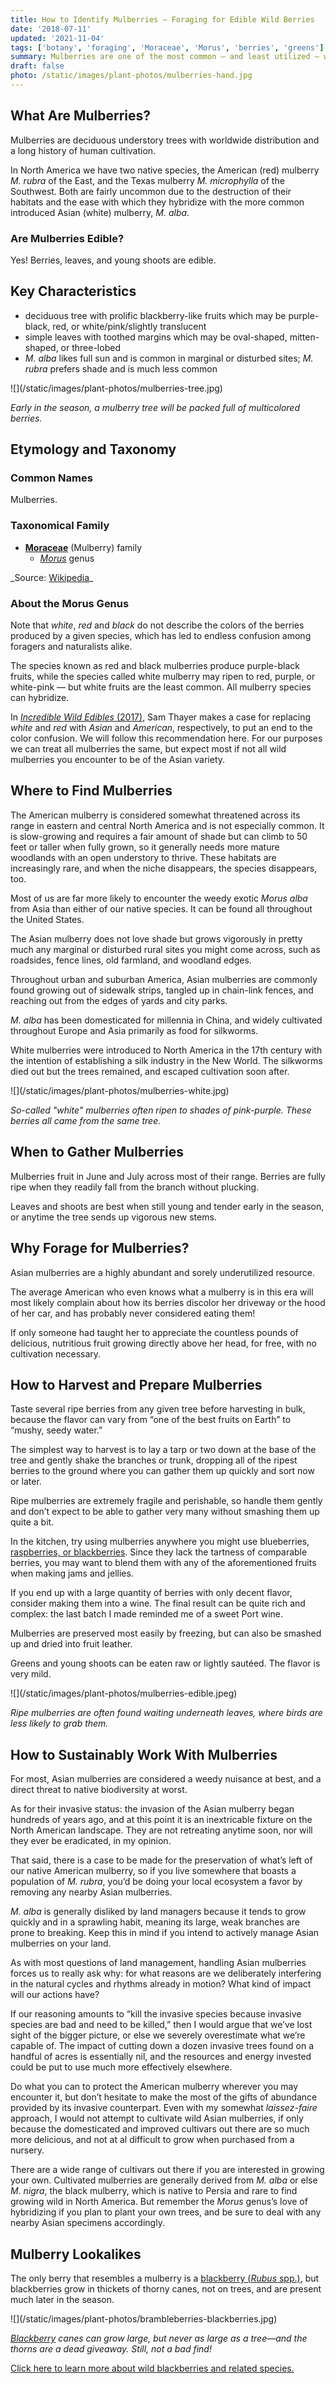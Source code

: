 ```yaml
---
title: How to Identify Mulberries — Foraging for Edible Wild Berries
date: '2018-07-11'
updated: '2021-11-04'
tags: ['botany', 'foraging', 'Moraceae', 'Morus', 'berries', 'greens']
summary: Mulberries are one of the most common — and least utilized — wild foods found throughout urban and suburban North America.
draft: false
photo: /static/images/plant-photos/mulberries-hand.jpg
---
```



<div className="rounded-lg bg-gray-100 p-4 dark:bg-gray-800">
  <TOCInline toc={props.toc} toHeading={3} asDisclosure />
</div>

## What Are Mulberries?

Mulberries are deciduous understory trees with worldwide distribution and a long history of human cultivation.

In North America we have two native species, the American (red) mulberry _M. rubra_ of the East, and the Texas mulberry _M. microphylla_ of the Southwest. Both are fairly uncommon due to the destruction of their habitats and the ease with which they hybridize with the more common introduced Asian (white) mulberry, _M. alba_.

### Are Mulberries Edible?

Yes! Berries, leaves, and young shoots are edible.

## Key Characteristics

- deciduous tree with prolific blackberry-like fruits which may be purple-black, red, or white/pink/slightly translucent
- simple leaves with toothed margins which may be oval-shaped, mitten-shaped, or three-lobed
- _M. alba_ likes full sun and is common in marginal or disturbed sites; _M. rubra_ prefers shade and is much less common

<div className="bg-gray-100 dark:bg-gray-800 p-4 rounded-lg">
![](/static/images/plant-photos/mulberries-tree.jpg)

_Early in the season, a mulberry tree will be packed full of multicolored berries._

</div>

## Etymology and Taxonomy

### Common Names

Mulberries.

### Taxonomical Family

- [**Moraceae**](/tags/moraceae) (Mulberry) family
  - [_Morus_](/tags/morus) genus

_Source: [Wikipedia](<https://en.wikipedia.org/wiki/Morus_(plant)>)\_

### About the Morus Genus

Note that _white_, _red_ and _black_ do not describe the colors of the berries produced by a given species, which has led to endless confusion among foragers and naturalists alike.

The species known as red and black mulberries produce purple-black fruits, while the species called white mulberry may ripen to red, purple, or white-pink — but white fruits are the least common. All mulberry species can hybridize.

In [_Incredible Wild Edibles_ (2017)](https://amzn.to/3EPy2P8), Sam Thayer makes a case for replacing _white_ and _red_ with _Asian_ and _American_, respectively, to put an end to the color confusion. We will follow this recommendation here. For our purposes we can treat all mulberries the same, but expect most if not all wild mulberries you encounter to be of the Asian variety.

## Where to Find Mulberries

The American mulberry is considered somewhat threatened across its range in eastern and central North America and is not especially common. It is slow-growing and requires a fair amount of shade but can climb to 50 feet or taller when fully grown, so it generally needs more mature woodlands with an open understory to thrive. These habitats are increasingly rare, and when the niche disappears, the species disappears, too.

Most of us are far more likely to encounter the weedy exotic _Morus alba_ from Asia than either of our native species. It can be found all throughout the United States.

The Asian mulberry does not love shade but grows vigorously in pretty much any marginal or disturbed rural sites you might come across, such as roadsides, fence lines, old farmland, and woodland edges.

Throughout urban and suburban America, Asian mulberries are commonly found growing out of sidewalk strips, tangled up in chain-link fences, and reaching out from the edges of yards and city parks.

_M. alba_ has been domesticated for millennia in China, and widely cultivated throughout Europe and Asia primarily as food for silkworms.

White mulberries were introduced to North America in the 17th century with the intention of establishing a silk industry in the New World. The silkworms died out but the trees remained, and escaped cultivation soon after.

<div className="bg-gray-100 dark:bg-gray-800 p-4 rounded-lg">
![](/static/images/plant-photos/mulberries-white.jpg)

_So-called "white" mulberries often ripen to shades of pink-purple. These berries all came from the same tree._

</div>

## When to Gather Mulberries

Mulberries fruit in June and July across most of their range. Berries are fully ripe when they readily fall from the branch without plucking.

Leaves and shoots are best when still young and tender early in the season, or anytime the tree sends up vigorous new stems.

## Why Forage for Mulberries?

Asian mulberries are a highly abundant and sorely underutilized resource.

The average American who even knows what a mulberry is in this era will most likely complain about how its berries discolor her driveway or the hood of her car, and has probably never considered eating them!

If only someone had taught her to appreciate the countless pounds of delicious, nutritious fruit growing directly above her head, for free, with no cultivation necessary.

## How to Harvest and Prepare Mulberries

Taste several ripe berries from any given tree before harvesting in bulk, because the flavor can vary from “one of the best fruits on Earth” to “mushy, seedy water.”

The simplest way to harvest is to lay a tarp or two down at the base of the tree and gently shake the branches or trunk, dropping all of the ripest berries to the ground where you can gather them up quickly and sort now or later.

Ripe mulberries are extremely fragile and perishable, so handle them gently and don’t expect to be able to gather very many without smashing them up quite a bit.

In the kitchen, try using mulberries anywhere you might use blueberries, [raspberries, or blackberries](/plants/wild-raspberries-blackberries-edible). Since they lack the tartness of comparable berries, you may want to blend them with any of the aforementioned fruits when making jams and jellies.

If you end up with a large quantity of berries with only decent flavor, consider making them into a wine. The final result can be quite rich and complex: the last batch I made reminded me of a sweet Port wine.

Mulberries are preserved most easily by freezing, but can also be smashed up and dried into fruit leather.

Greens and young shoots can be eaten raw or lightly sautéed. The flavor is very mild.

<div className="bg-gray-100 dark:bg-gray-800 p-4 rounded-lg">
![](/static/images/plant-photos/mulberries-edible.jpeg)

_Ripe mulberries are often found waiting underneath leaves, where birds are less likely to grab them._

</div>

## How to Sustainably Work With Mulberries

For most, Asian mulberries are considered a weedy nuisance at best, and a direct threat to native biodiversity at worst.

As for their invasive status: the invasion of the Asian mulberry began hundreds of years ago, and at this point it is an inextricable fixture on the North American landscape. They are not retreating anytime soon, nor will they ever be eradicated, in my opinion.

That said, there is a case to be made for the preservation of what’s left of our native American mulberry, so if you live somewhere that boasts a population of _M. rubra_, you’d be doing your local ecosystem a favor by removing any nearby Asian mulberries.

_M. alba_ is generally disliked by land managers because it tends to grow quickly and in a sprawling habit, meaning its large, weak branches are prone to breaking. Keep this in mind if you intend to actively manage Asian mulberries on your land.

As with most questions of land management, handling Asian mulberries forces us to really ask why: for what reasons are we deliberately interfering in the natural cycles and rhythms already in motion? What kind of impact will our actions have?

If our reasoning amounts to “kill the invasive species because invasive species are bad and need to be killed,” then I would argue that we’ve lost sight of the bigger picture, or else we severely overestimate what we’re capable of. The impact of cutting down a dozen invasive trees found on a handful of acres is essentially nil, and the resources and energy invested could be put to use much more effectively elsewhere.

Do what you can to protect the American mulberry wherever you may encounter it, but don’t hesitate to make the most of the gifts of abundance provided by its invasive counterpart.
Even with my somewhat _laissez-faire_ approach, I would not attempt to cultivate wild Asian mulberries, if only because the domesticated and improved cultivars out there are so much more delicious, and not at al difficult to grow when purchased from a nursery.

There are a wide range of cultivars out there if you are interested in growing your own. Cultivated mulberries are generally derived from _M. alba_ or else _M. nigra_, the black mulberry, which is native to Persia and rare to find growing wild in North America. But remember the _Morus_ genus’s love of hybridizing if you plan to plant your own trees, and be sure to deal with any nearby Asian specimens accordingly.

## Mulberry Lookalikes

The only berry that resembles a mulberry is a [blackberry (_Rubus_ spp.)](/plants/wild-raspberries-blackberries-edible), but blackberries grow in thickets of thorny canes, not on trees, and are present much later in the season.

<div className="bg-gray-100 dark:bg-gray-800 p-4 rounded-lg">
![](/static/images/plant-photos/brambleberries-blackberries.jpg)

_[Blackberry](/plants/wild-raspberries-blackberries-edible) canes can grow large, but never as large as a tree—and the thorns are a dead giveaway. Still, not a bad find!_

</div>

[Click here to learn more about wild blackberries and related species.](/plants/wild-raspberries-blackberries-edible)

<BookCTA />

